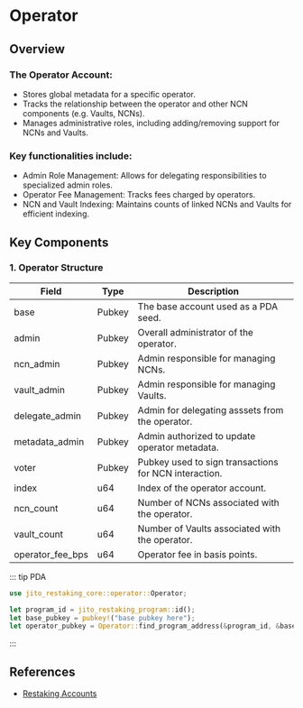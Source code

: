 # Operator

## Overview

### The Operator Account:

- Stores global metadata for a specific operator.
- Tracks the relationship between the operator and other NCN components (e.g. Vaults, NCNs).
- Manages administrative roles, including adding/removing support for NCNs and Vaults.

### Key functionalities include:

- Admin Role Management: Allows for delegating responsibilities to specialized admin roles.
- Operator Fee Management: Tracks fees charged by operators.
- NCN and Vault Indexing: Maintains counts of linked NCNs and Vaults for efficient indexing.

## Key Components

### 1. Operator Structure

| Field               | Type   | Description                                           |
| ------------------- | ------ | ----------------------------------------------------- |
| base                | Pubkey | The base account used as a PDA seed.                  |
| admin               | Pubkey | Overall administrator of the operator.                |
| ncn_admin           | Pubkey | Admin responsible for managing NCNs.                  |
| vault_admin         | Pubkey | Admin responsible for managing Vaults.                |
| delegate_admin      | Pubkey | Admin for delegating asssets from the operator.       |
| metadata_admin      | Pubkey | Admin authorized to update operator metadata.         |
| voter               | Pubkey | Pubkey used to sign transactions for NCN interaction. |
| index               | u64    | Index of the operator account.                        |
| ncn_count           | u64    | Number of NCNs associated with the operator.          |
| vault_count         | u64    | Number of Vaults associated with the operator.        |
| operator_fee_bps    | u64    | Operator fee in basis points.                         |

::: tip PDA

```rust
use jito_restaking_core::operator::Operator;

let program_id = jito_restaking_program::id();
let base_pubkey = pubkey!("base pubkey here");
let operator_pubkey = Operator::find_program_address(&program_id, &base_pubkey).0;
```
  :::

## References
- [Restaking Accounts](https://docs.restaking.jito.network/restaking/00_restaking_accounts/)